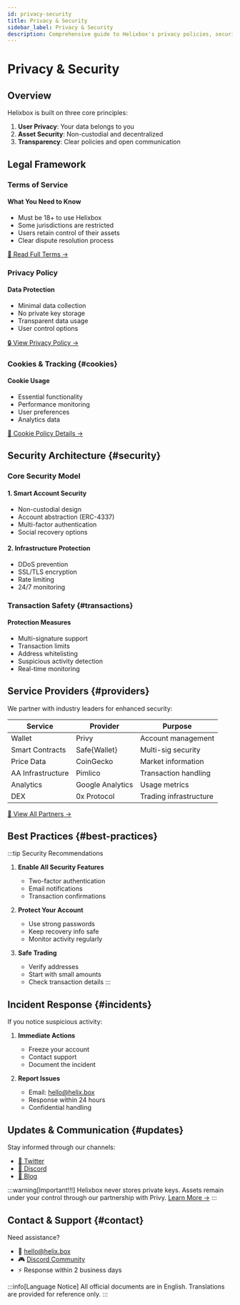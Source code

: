```yaml
---
id: privacy-security
title: Privacy & Security
sidebar_label: Privacy & Security
description: Comprehensive guide to Helixbox's privacy policies, security measures, and legal framework
---
```


# Privacy & Security

## Overview

Helixbox is built on three core principles:
1. **User Privacy**: Your data belongs to you
2. **Asset Security**: Non-custodial and decentralized
3. **Transparency**: Clear policies and open communication

## Legal Framework

### Terms of Service 


#### What You Need to Know
- Must be 18+ to use Helixbox
- Some jurisdictions are restricted
- Users retain control of their assets
- Clear dispute resolution process

[📜 Read Full Terms →](https://helixbox-ui-dev.vercel.app/docs/Terms_of_Use.html)

### Privacy Policy 


#### Data Protection
- Minimal data collection
- No private key storage
- Transparent data usage
- User control options

[🔒 View Privacy Policy →](https://helixbox-ui-dev.vercel.app/docs/Privacy_Policy.html)

### Cookies & Tracking {#cookies}


#### Cookie Usage
- Essential functionality
- Performance monitoring
- User preferences
- Analytics data

[🍪 Cookie Policy Details →](https://helixbox-ui-dev.vercel.app/docs/Cookies_Policy.html)

## Security Architecture {#security}

### Core Security Model


#### 1. Smart Account Security
- Non-custodial design
- Account abstraction (ERC-4337)
- Multi-factor authentication
- Social recovery options

#### 2. Infrastructure Protection
- DDoS prevention
- SSL/TLS encryption
- Rate limiting
- 24/7 monitoring

### Transaction Safety {#transactions}


#### Protection Measures
- Multi-signature support
- Transaction limits
- Address whitelisting
- Suspicious activity detection
- Real-time monitoring

## Service Providers {#providers}

We partner with industry leaders for enhanced security:

| Service | Provider | Purpose |
|---------|----------|----------|
| Wallet | Privy | Account management |
| Smart Contracts | Safe\{Wallet\} | Multi-sig security |
| Price Data | CoinGecko | Market information |
| AA Infrastructure | Pimlico | Transaction handling |
| Analytics | Google Analytics | Usage metrics |
| DEX | 0x Protocol | Trading infrastructure |

[🤝 View All Partners →](https://helixbox-ui-dev.vercel.app/docs/3rd_Party_Services.html)

## Best Practices {#best-practices}

:::tip Security Recommendations
1. **Enable All Security Features**
   - Two-factor authentication
   - Email notifications
   - Transaction confirmations

2. **Protect Your Account**
   - Use strong passwords
   - Keep recovery info safe
   - Monitor activity regularly

3. **Safe Trading**
   - Verify addresses
   - Start with small amounts
   - Check transaction details
:::

## Incident Response {#incidents}

If you notice suspicious activity:

1. **Immediate Actions**
   - Freeze your account
   - Contact support
   - Document the incident

2. **Report Issues**
   - Email: hello@helix.box
   - Response within 24 hours
   - Confidential handling

## Updates & Communication {#updates}

Stay informed through our channels:
- [📢 Twitter](https://twitter.com/helixboxlabs)
- [💬 Discord](https://discord.gg/6XyyNGugdE)
- [📝 Blog](https://blog.helix.box)

:::warning[Important!!!]
Helixbox never stores private keys. Assets remain under your control through our partnership with Privy.
[Learn More →](https://docs.privy.io/guide/security/)
:::

## Contact & Support {#contact}

Need assistance?
- 📧 hello@helix.box
- 🎮 [Discord Community](https://discord.gg/6XyyNGugdE)
- ⚡ Response within 2 business days

:::info[Language Notice]
All official documents are in English. Translations are provided for reference only.
:::